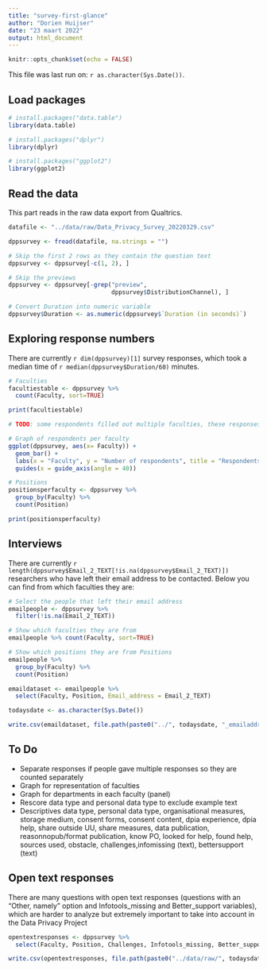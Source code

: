 ```yaml
---
title: "survey-first-glance"
author: "Dorien Huijser"
date: "23 maart 2022"
output: html_document
---
```


```r
knitr::opts_chunk$set(echo = FALSE)
```

This file was last run on: `r as.character(Sys.Date())`.

## Load packages

```r
# install.packages("data.table")
library(data.table)

# install.packages("dplyr")
library(dplyr)

# install.packages("ggplot2")
library(ggplot2)
```

## Read the data

This part reads in the raw data export from Qualtrics.

```r
datafile <- "../data/raw/Data_Privacy_Survey_20220329.csv"

dppsurvey <- fread(datafile, na.strings = "")

# Skip the first 2 rows as they contain the question text
dppsurvey <- dppsurvey[-c(1, 2), ]

# Skip the previews
dppsurvey <- dppsurvey[-grep("preview",
                             dppsurvey$DistributionChannel), ]

# Convert Duration into numeric variable
dppsurvey$Duration <- as.numeric(dppsurvey$`Duration (in seconds)`)
```

## Exploring response numbers

There are currently `r dim(dppsurvey)[1]` survey responses, which took a median time of `r median(dppsurvey$Duration/60)` minutes.

```r
# Faculties
facultiestable <- dppsurvey %>% 
  count(Faculty, sort=TRUE)

print(facultiestable)

# TODO: some respondents filled out multiple faculties, these responses are saved as 1 (e.g. "medicine, geo") and need to be separated to be added to the count of the relevant faculties (e.g., "medicine", "geo"). This actually happens throughout the survey so a generic solution is needed.

# Graph of respondents per faculty
ggplot(dppsurvey, aes(x= Faculty)) + 
  geom_bar() + 
  labs(x = "Faculty", y = "Number of respondents", title = "Respondents per faculty") + 
  guides(x = guide_axis(angle = 40))

# Positions
positionsperfaculty <- dppsurvey %>%
  group_by(Faculty) %>%
  count(Position)

print(positionsperfaculty)
```

## Interviews

There are currently `r length(dppsurvey$Email_2_TEXT[!is.na(dppsurvey$Email_2_TEXT)])` researchers who have left their email address to be contacted. Below you can find from which faculties they are:

```r
# Select the people that left their email address
emailpeople <- dppsurvey %>% 
  filter(!is.na(Email_2_TEXT))

# Show which faculties they are from
emailpeople %>% count(Faculty, sort=TRUE)

# Show which positions they are from Positions
emailpeople %>%
  group_by(Faculty) %>%
  count(Position)

emaildataset <- emailpeople %>%
  select(Faculty, Position, Email_address = Email_2_TEXT)

todaysdate <- as.character(Sys.Date())

write.csv(emaildataset, file.path(paste0("../", todaysdate, "_emailaddresses.csv")))

```

## To Do

- Separate responses if people gave multiple responses so they are counted separately
- Graph for representation of faculties
- Graph for departments in each faculty (panel)
- Rescore data type and personal data type to exclude example text
- Descriptives data type, personal data type, organisational measures, storage medium, consent forms, consent content, dpia experience, dpia help, share outside UU, share measures, data publication, reasonnopub/format publication, know PO, looked for help, found help, sources used, obstacle, challenges,infomissing (text), bettersupport (text)

## Open text responses

There are many questions with open text responses (questions with an "Other, namely" option and Infotools_missing and Better_support variables), which are harder to analyze but extremely important to take into account in the Data Privacy Project

```r
opentextresponses <- dppsurvey %>% 
  select(Faculty, Position, Challenges, Infotools_missing, Better_support_9_TEXT)

write.csv(opentextresponses, file.path(paste0("../data/raw/", todaysdate, "_dppsurvey_opentextresponses.csv")))
```
